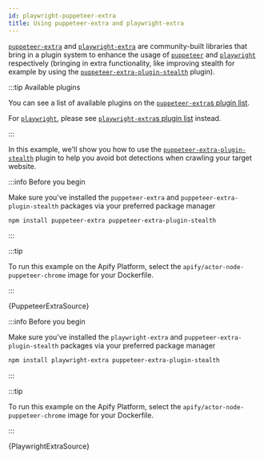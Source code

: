```yaml
---
id: playwright-puppeteer-extra
title: Using puppeteer-extra and playwright-extra
---
```



[`puppeteer-extra`](https://www.npmjs.com/package/puppeteer-extra) and [`playwright-extra`](https://www.npmjs.com/package/playwright-extra) are community-built
libraries that bring in a plugin system to enhance the usage of [`puppeteer`](https://www.npmjs.com/package/puppeteer) and
[`playwright`](https://www.npmjs.com/package/playwright) respectively (bringing in extra functionality, like improving stealth for
example by using the [`puppeteer-extra-plugin-stealth`](https://www.npmjs.com/package/puppeteer-extra-plugin-stealth) plugin).

:::tip Available plugins

You can see a list of available plugins on the [`puppeteer-extra`s plugin list](https://www.npmjs.com/package/puppeteer-extra#plugins).

For [`playwright`](https://www.npmjs.com/package/playwright), please see [`playwright-extra`s plugin list](https://www.npmjs.com/package/playwright-extra#plugins) instead.

:::

In this example, we'll show you how to use the [`puppeteer-extra-plugin-stealth`](https://www.npmjs.com/package/puppeteer-extra-plugin-stealth) plugin
to help you avoid bot detections when crawling your target website.

<Tabs>
<TabItem value="puppeteer" label="Puppeteer & puppeteer-extra" default>

:::info Before you begin

Make sure you've installed the `puppeteer-extra` and `puppeteer-extra-plugin-stealth` packages via your preferred package manager

```bash
npm install puppeteer-extra puppeteer-extra-plugin-stealth
```

:::

:::tip

To run this example on the Apify Platform, select the `apify/actor-node-puppeteer-chrome` image for your Dockerfile.

:::

<RunnableCodeBlock className="language-js" title="src/crawler.ts" type="puppeteer">
    {PuppeteerExtraSource}
</RunnableCodeBlock>

</TabItem>

<TabItem value="playwright" label="Playwright & playwright-extra">

:::info Before you begin

Make sure you've installed the `playwright-extra` and `puppeteer-extra-plugin-stealth` packages via your preferred package manager

```bash
npm install playwright-extra puppeteer-extra-plugin-stealth
```

:::

:::tip

To run this example on the Apify Platform, select the `apify/actor-node-puppeteer-chrome` image for your Dockerfile.

:::

<RunnableCodeBlock className="language-js" title="src/crawler.ts" type="playwright">
    {PlaywrightExtraSource}
</RunnableCodeBlock>

</TabItem>

</Tabs>
